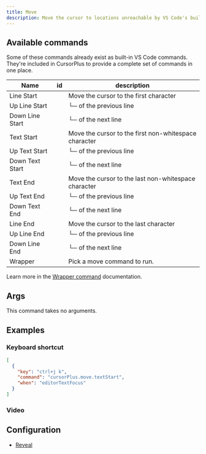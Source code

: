 ```yaml
---
title: Move
description: Move the cursor to locations unreachable by VS Code's built-in commands.
---
```



## Available commands

<Callout title="Duplications!">

Some of these commands already exist as built-in VS Code commands. They're included in CursorPlus to provide a complete set of commands in one place.

</Callout>

| Name            | id                                                     | description                                           |
| --------------- | ------------------------------------------------------ | ----------------------------------------------------- |
| Line Start      | <CopyText text="cursorPlus.move.lineStart" code />     | Move the cursor to the first character                |
| Up Line Start   | <CopyText text="cursorPlus.move.upLineStart" code />   | └─ of the previous line                               |
| Down Line Start | <CopyText text="cursorPlus.move.downLineStart" code /> | └─ of the next line                                   |
| Text Start      | <CopyText text="cursorPlus.move.textStart" code />     | Move the cursor to the first non-whitespace character |
| Up Text Start   | <CopyText text="cursorPlus.move.upTextStart" code />   | └─ of the previous line                               |
| Down Text Start | <CopyText text="cursorPlus.move.downTextStart" code /> | └─ of the next line                                   |
| Text End        | <CopyText text="cursorPlus.move.textEnd" code />       | Move the cursor to the last non-whitespace character  |
| Up Text End     | <CopyText text="cursorPlus.move.upTextEnd" code />     | └─ of the previous line                               |
| Down Text End   | <CopyText text="cursorPlus.move.downTextEnd" code />   | └─ of the next line                                   |
| Line End        | <CopyText text="cursorPlus.move.lineEnd" code />       | Move the cursor to the last character                 |
| Up Line End     | <CopyText text="cursorPlus.move.upLineEnd" code />     | └─ of the previous line                               |
| Down Line End   | <CopyText text="cursorPlus.move.downLineEnd" code />   | └─ of the next line                                   |
| Wrapper         | <CopyText text="cursorPlus.move.wrapper" code />       | Pick a move command to run.                           |

<Callout title="Wrapper command?">

Learn more in the [Wrapper command](/docs/commands/wrapper) documentation.

</Callout>

## Args

<Callout>

This command takes no arguments.

</Callout>

## Examples

### Keyboard shortcut

```json title="keybindings.json"
[
  {
    "key": "ctrl+j k",
    "command": "cursorPlus.move.textStart",
    "when": "editorTextFocus"
  }
]
```

### Video

<VideoByKey vKey="move" />

## Configuration

- [Reveal](/docs/config#reveal)
